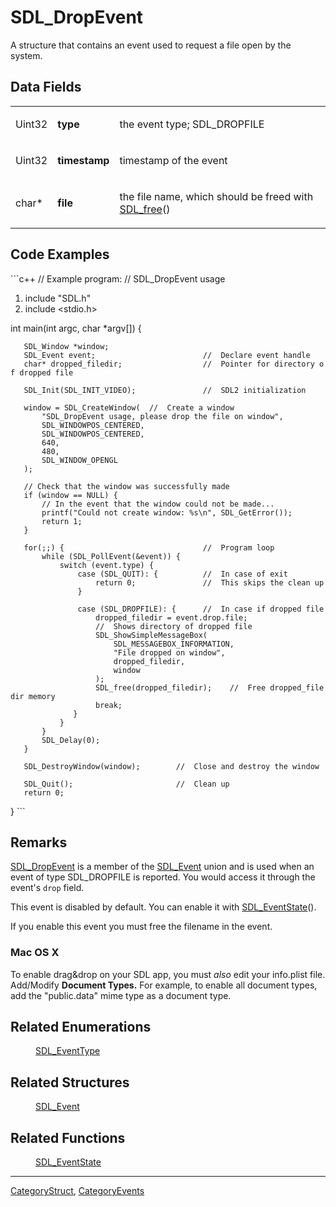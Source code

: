 <!-- pragma section-numbers off -->
<!-- pragma camelcase off -->

= SDL_DropEvent =
A structure that contains an event used to request a file open by the system.


== Data Fields ==
{|
|Uint32
|'''type'''
|the event type; SDL_DROPFILE
|-
|Uint32
|'''timestamp'''
|timestamp of the event
|-
|char*
|'''file'''
|the file name, which should be freed with [[SDL_free]]()
|}

== Code Examples ==
```c++
// Example program:
// SDL_DropEvent usage

#include "SDL.h"
#include <stdio.h>

int main(int argc, char *argv[]) {
    SDL_Window *window;
    SDL_Event event;                        //  Declare event handle
    char* dropped_filedir;                  //  Pointer for directory of dropped file

    SDL_Init(SDL_INIT_VIDEO);               //  SDL2 initialization

    window = SDL_CreateWindow(  //  Create a window
        "SDL_DropEvent usage, please drop the file on window",
        SDL_WINDOWPOS_CENTERED,
        SDL_WINDOWPOS_CENTERED,
        640,
        480,
        SDL_WINDOW_OPENGL
    );

    // Check that the window was successfully made
    if (window == NULL) {
        // In the event that the window could not be made...
        printf("Could not create window: %s\n", SDL_GetError());
        return 1;
    }

    for(;;) {                               //  Program loop
        while (SDL_PollEvent(&event)) {
            switch (event.type) {
                case (SDL_QUIT): {          //  In case of exit
                    return 0;               //  This skips the clean up
                }

                case (SDL_DROPFILE): {      //  In case if dropped file
                    dropped_filedir = event.drop.file;
                    //  Shows directory of dropped file
                    SDL_ShowSimpleMessageBox(
                        SDL_MESSAGEBOX_INFORMATION,
                        "File dropped on window",
                        dropped_filedir,
                        window
                    );
                    SDL_free(dropped_filedir);    //  Free dropped_filedir memory
                    break;
               }
            }
        }
        SDL_Delay(0);
    }

    SDL_DestroyWindow(window);        //  Close and destroy the window

    SDL_Quit();                       //  Clean up
    return 0;
}
```

== Remarks ==
[[SDL_DropEvent]] is a member of the [[SDL_Event]] union and is used when an event of type SDL_DROPFILE is reported. You would access it through the event's <code>drop</code> field.

This event is disabled by default.  You can enable it with [[SDL_EventState]]().  

If you enable this event you must free the filename in the event.

=== Mac OS X ===
To enable drag&drop on your SDL app, you must ''also'' edit your info.plist file. Add/Modify '''Document Types.''' For example, to enable all document types, add the "public.data" mime type as a document type.

== Related Enumerations ==
:[[SDL_EventType]]

== Related Structures ==
:[[SDL_Event]]

== Related Functions ==
:[[SDL_EventState]]

----
[[CategoryStruct]], [[CategoryEvents]]
